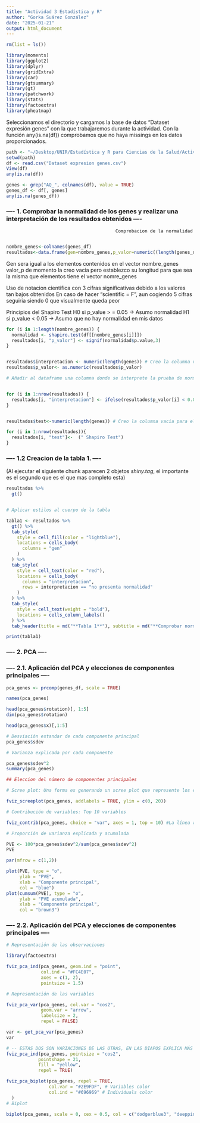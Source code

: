 ```yaml
---
title: "Actividad 3 Estadística y R"
author: "Gorka Suárez González"
date: "2025-01-21"
output: html_document
---
```


```r

rm(list = ls()) 

library(moments)
library(ggplot2)
library(dplyr)
library(gridExtra)
library(car)
library(gtsummary)
library(gt)
library(patchwork)
library(stats)
library(factoextra)
library(pheatmap)


```

Seleccionamos el directorio y cargamos la base de datos “Dataset expresión genes” con la que trabajaremos durante la actividad. Con la función any(is.na(df)) comprobamos que no haya missings en los datos proporcionados.

```r

path <- "~/Desktop/UNIR/Estadística y R para Ciencias de la Salud/Actividades /Actividad 3"
setwd(path)
df <- read.csv("Dataset expresion genes.csv")
View(df)
any(is.na(df))

```


```r

genes <- grep("AQ_", colnames(df), value = TRUE)
genes_df <- df[, genes]
any(is.na(genes_df))

```


### ---- 1.	Comprobar la normalidad de los genes y realizar una interpretación de los resultados obtenidos ----

                                             Comprobacion de la normalidad
                        
```r
nombre_genes<-colnames(genes_df) 
resultados<-data.frame(gen=nombre_genes,p_valor=numeric((length(genes_df))))

```

Gen sera igual a los elementos contenidos en el vector nombre_genes
 valor_p de momento la creo vacia pero establezco su longitud para que sea la misma que elementos tiene el vector nomre_genes

 Uso de notacion cientifica con 3 cifras significativas debido a los valores tan bajos obtenidos
 En caso de hacer  "scientific = F", aun cogiendo 5 cifras seguiria siendo 0 que visualmente queda peor


 Principios del Shapiro Test
   H0 si p_value > = 0.05 -> Asumo normalidad 
   H1 si p_value < 0.05   -> Asumo que no hay normalidad en mis datos
   
   
```r
for (i in 1:length(nombre_genes)) { 
  normalidad <- shapiro.test(df[[nombre_genes[i]]])
  resultados[i, "p_valor"] <- signif(normalidad$p.value,3) 
}


resultados$interpretacion <- numeric(length(genes)) # Creo la columna vacia para la interpretacion
resultados$p_valor<- as.numeric(resultados$p_valor)

# Añadir al dataframe una columna donde se interprete la prueba de normalidad y otra donde se especifique el tipo de test usado


for (i in 1:nrow(resultados)) {
  resultados[i, "interpretacion"] <- ifelse(resultados$p_valor[i] < 0.05, "no presenta normalidad", "normalidad")
}


resultados$test<-numeric(length(genes)) # Creo la columna vacia para el tipo de test usado

for (i in 1:nrow(resultados)){
  resultados[i, "test"]<-  (" Shapiro Test")
}


```


### ---- 1.2	Creacion de la tabla 1. ----
 (Al ejecutar el siguiente chunk aparecen 2 objetos *shiny.tag*, el importante es el segundo que es el que mas completo esta)

```r
resultados %>%
  gt()


# Aplicar estilos al cuerpo de la tabla

tabla1 <- resultados %>%
  gt() %>%
  tab_style(
    style = cell_fill(color = "lightblue"),  
    locations = cells_body(
      columns = "gen"                       
    )
  ) %>%
  tab_style(
    style = cell_text(color = "red"),     
    locations = cells_body(
      columns = "interpretacion",           
      rows = interpretacion == "no presenta normalidad"              
    )
  ) %>%
  tab_style(
    style = cell_text(weight = "bold"),
    locations = cells_column_labels()
  ) %>%
  tab_header(title = md("**Tabla 1**"), subtitle = md("**Comprobar normalidad de los genes**") )

print(tabla1)
```


### ----  2. 	PCA ----

### ----  2.1. Aplicación del PCA y elecciones de componentes principales ----

```r

pca_genes <- prcomp(genes_df, scale = TRUE)

names(pca_genes)

head(pca_genes$rotation)[, 1:5]
dim(pca_genes$rotation)

head(pca_genes$x)[,1:5]

# Desviación estandar de cada componente principal
pca_genes$sdev

# Varianza explicada por cada componente

pca_genes$sdev^2
summary(pca_genes)

## Eleccion del número de componentes principales

# Scree plot: Una forma es generando un scree plot que represente los eigenvalores ordenador de mayor a menor. Con la función fviz_screeplot() del paquete factoextra podemos obtener esta representación, sin importar qué función hemos utilizado para generar los componentes principales.

fviz_screeplot(pca_genes, addlabels = TRUE, ylim = c(0, 20))

# Contribución de variables: Top 10 variables

fviz_contrib(pca_genes, choice = "var", axes = 1, top = 10) #La línea roja discontinua indica el valor medio de contribución.

# Proporción de varianza explicada y acumulada

PVE <- 100*pca_genes$sdev^2/sum(pca_genes$sdev^2)
PVE

par(mfrow = c(1,2))

plot(PVE, type = "o", 
     ylab = "PVE", 
     xlab = "Componente principal", 
     col = "blue")
plot(cumsum(PVE), type = "o", 
     ylab = "PVE acumulada", 
     xlab = "Componente principal", 
     col = "brown3")
```

### ----  2.2. Aplicación del PCA y elecciones de componentes principales ----

```r
# Representación de las observaciones

library(factoextra)

fviz_pca_ind(pca_genes, geom.ind = "point", 
             col.ind = "#FC4E07", 
             axes = c(1, 2), 
             pointsize = 1.5) 

# Representación de las variables

fviz_pca_var(pca_genes, col.var = "cos2", 
             geom.var = "arrow", 
             labelsize = 2, 
             repel = FALSE)

var <- get_pca_var(pca_genes)
var

# -- ESTAS DOS SON VARIACIONES DE LAS OTRAS, EN LAS DIAPOS EXPLICA MÁS O MENOS LOS SIGNIFICADOS --
fviz_pca_ind(pca_genes, pointsize = "cos2",
            pointshape = 21,
            fill = "yellow",
            repel = TRUE)

fviz_pca_biplot(pca_genes, repel = TRUE,
                col.var = "#2E9FDF", # Variables color
                col.ind = "#696969" # Individuals color
  )
# Biplot

biplot(pca_genes, scale = 0, cex = 0.5, col = c("dodgerblue3", "deeppink3"))

```

